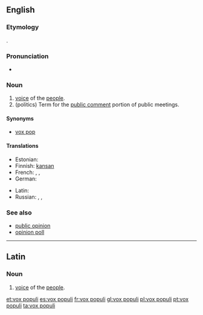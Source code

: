 ==English==
{{wikipedia}}

===Etymology===
{{etyl|la|en}} {{term|vox populi||voice of the people|lang=la}}.

===Pronunciation===
* {{a|US}} {{IPA|/ˈvɒks ˈpɒpjuːlaɪ/}}

===Noun===
{{en-noun|head=[[vox]] [[populi]]}}

# [[voice]] of the [[people]].
# (politics) Term for the [[public comment]] portion of public meetings.

====Synonyms====
* [[vox pop]] {{qualifier|abbreviation}}

====Translations====
{{trans-top|voice of the people}}
* Estonian: {{t-|et|rahva hääl}}
* Finnish: [[kansa#Finnish|kansan]] {{t+|fi|ääni}}
* French: {{t+|fr|vox populi|f}}, {{t-|fr|voix du peuple|f}}, {{t+|fr|opinion publique|f}}
* German: {{t-|de|öffentliche Meinung|f}}
{{trans-mid}}
* Latin: {{t-|la|vox populi|f|alt=vōx populī}}
* Russian: {{t-|ru|голос народа|m|tr=gólos naróda|sc=Cyrl}}, {{t-|ru|глас народа|m|tr=glas naróda|sc=Cyrl}}, {{t-|ru|общественное мнение|n|tr=obščéstvnennoje mnénije|sc=Cyrl}}
{{trans-bottom}}

===See also===
* [[public opinion]]
* [[opinion poll]]

----

==Latin==

===Noun===
{{head|la|noun|g=f|head=[[vox|vōx]] [[populus|populī]]}}

# [[voice]] of the [[people]].

[[et:vox populi]]
[[es:vox populi]]
[[fr:vox populi]]
[[gl:vox populi]]
[[pl:vox populi]]
[[pt:vox populi]]
[[ta:vox populi]]